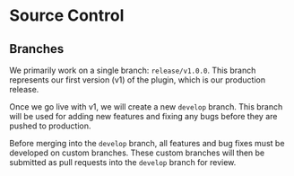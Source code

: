 # Source Control

## Branches

We primarily work on a single branch: `release/v1.0.0`. This branch represents our first version (v1) of the plugin, which is our production release.

Once we go live with v1, we will create a new `develop` branch. This branch will be used for adding new features and fixing any bugs before they are pushed to production.

Before merging into the `develop` branch, all features and bug fixes must be developed on custom branches. These custom branches will then be submitted as pull requests into the `develop` branch for review.
